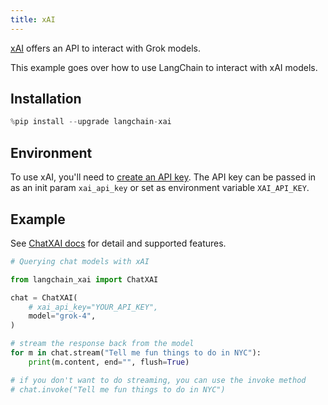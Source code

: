 ```yaml
---
title: xAI
---
```


[xAI](https://console.x.ai) offers an API to interact with Grok models.

This example goes over how to use LangChain to interact with xAI models.

## Installation


```python
%pip install --upgrade langchain-xai
```

## Environment

To use xAI, you'll need to [create an API key](https://console.x.ai/). The API key can be passed in as an init param ``xai_api_key`` or set as environment variable ``XAI_API_KEY``.

## Example

See [ChatXAI docs](/oss/javascript/integrations/chat/xai) for detail and supported features.


```python
# Querying chat models with xAI

from langchain_xai import ChatXAI

chat = ChatXAI(
    # xai_api_key="YOUR_API_KEY",
    model="grok-4",
)

# stream the response back from the model
for m in chat.stream("Tell me fun things to do in NYC"):
    print(m.content, end="", flush=True)

# if you don't want to do streaming, you can use the invoke method
# chat.invoke("Tell me fun things to do in NYC")
```
